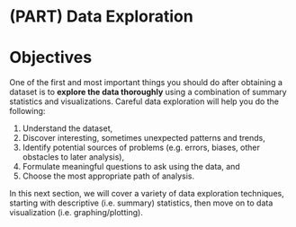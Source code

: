 
# (PART) Data Exploration {.unnumbered}

# Objectives {.unnumbered}

One of the first and most important things you should do after obtaining a dataset is to **explore the data thoroughly** using a combination of summary statistics and visualizations. Careful data exploration will help you do the following:
  
1. Understand the dataset,
2. Discover interesting, sometimes unexpected patterns and trends,
3. Identify potential sources of problems (e.g. errors, biases, other obstacles to later analysis),
4. Formulate meaningful questions to ask using the data, and
5. Choose the most appropriate path of analysis.

In this next section, we will cover a variety of data exploration techniques, starting with descriptive (i.e. summary) statistics, then move on to data visualization (i.e. graphing/plotting).

